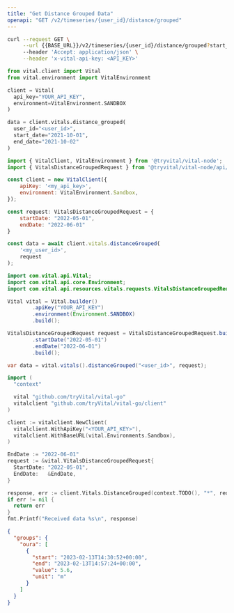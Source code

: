 ```yaml
---
title: "Get Distance Grouped Data"
openapi: "GET /v2/timeseries/{user_id}/distance/grouped"
---
```


<RequestExample>

```bash cURL
curl --request GET \
     --url {{BASE_URL}}/v2/timeseries/{user_id}/distance/grouped?start_date={{START_DATE}}&end_date={{END_DATE}} \
     --header 'Accept: application/json' \
     --header 'x-vital-api-key: <API_KEY>'
```

```python Python
from vital.client import Vital
from vital.environment import VitalEnvironment

client = Vital(
  api_key="YOUR_API_KEY",
  environment=VitalEnvironment.SANDBOX
)

data = client.vitals.distance_grouped(
  user_id="<user_id>", 
  start_date="2021-10-01", 
  end_date="2021-10-02"
)
```

```javascript Node
import { VitalClient, VitalEnvironment } from '@tryvital/vital-node';
import { VitalsDistanceGroupedRequest } from '@tryvital/vital-node/api/resources/vitals';

const client = new VitalClient({
    apiKey: '<my_api_key>',
    environment: VitalEnvironment.Sandbox,
});

const request: VitalsDistanceGroupedRequest = {
    startDate: "2022-05-01",
    endDate: "2022-06-01"
}

const data = await client.vitals.distanceGrouped(
    '<my_user_id>',
    request
);
```

```java Java
import com.vital.api.Vital;
import com.vital.api.core.Environment;
import com.vital.api.resources.vitals.requests.VitalsDistanceGroupedRequest;

Vital vital = Vital.builder()
        .apiKey("YOUR_API_KEY")
        .environment(Environment.SANDBOX)
        .build();

VitalsDistanceGroupedRequest request = VitalsDistanceGroupedRequest.builder()
        .startDate("2022-05-01")
        .endDate("2022-06-01")
        .build();

var data = vital.vitals().distanceGrouped("<user_id>", request);
```

```go Go
import (
  "context"

  vital "github.com/tryVital/vital-go"
  vitalclient "github.com/tryVital/vital-go/client"
)

client := vitalclient.NewClient(
  vitalclient.WithApiKey("<YOUR_API_KEY>"),
  vitalclient.WithBaseURL(vital.Environments.Sandbox),
)

EndDate := "2022-06-01"
request := &vital.VitalsDistanceGroupedRequest{
  StartDate: "2022-05-01",
  EndDate:   &EndDate,
}

response, err := client.Vitals.DistanceGrouped(context.TODO(), "*", request)
if err != nil {
  return err
}
fmt.Printf("Received data %s\n", response)
```

</RequestExample>

<ResponseExample>

```json Example
{
  "groups": {
    "oura": [
      {
        "start": "2023-02-13T14:30:52+00:00",
        "end": "2023-02-13T14:57:24+00:00",
        "value": 5.6,
        "unit": "m"
      }
    ]
  }
}
```

</ResponseExample>
